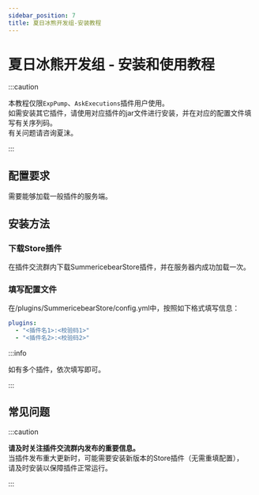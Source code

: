 ```yaml
---
sidebar_position: 7
title: 夏日冰熊开发组-安装教程
---
```


# 夏日冰熊开发组 - 安装和使用教程

:::caution

本教程仅限`ExpPump`、`AskExecutions`插件用户使用。<br/>
如需安装其它插件，请使用对应插件的jar文件进行安装，并在对应的配置文件填写有关序列码。<br/>
有关问题请咨询夏沫。

:::

## 配置要求
需要能够加载一般插件的服务端。
## 安装方法
### 下载Store插件
在插件交流群内下载SummericebearStore插件，并在服务器内成功加载一次。
### 填写配置文件
在/plugins/SummericebearStore/config.yml中，按照如下格式填写信息：
```yaml
plugins:
  - "<插件名1>:<校验码1>"
  - "<插件名2>:<校验码2>"
```

:::info

如有多个插件，依次填写即可。

:::

## 常见问题

:::caution

**请及时关注插件交流群内发布的重要信息。**<br/>
当插件发布重大更新时，可能需要安装新版本的Store插件（无需重填配置），<br/>
请及时安装以保障插件正常运行。

:::
